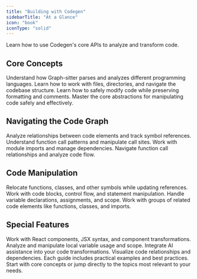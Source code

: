 ```yaml
---
title: "Building with Codegen"
sidebarTitle: "At a Glance"
icon: "book"
iconType: "solid"
---
```


Learn how to use Codegen's core APIs to analyze and transform code.

## Core Concepts

<CardGroup cols={2}>
  <Card
    title="Parsing Codebases"
    icon="code"
    href="/building-with-graph-sitter/parsing-codebases"
  >
    Understand how Graph-sitter parses and analyzes different programming languages.
  </Card>
  <Card
    title="Files & Directories"
    icon="folder-tree"
    href="/building-with-graph-sitter/files-and-directories"
  >
    Learn how to work with files, directories, and navigate the codebase
    structure.
  </Card>
  <Card
    title="The Editable API"
    icon="wand-magic-sparkles"
    href="/building-with-graph-sitter/the-editable-api"
  >
    Learn how to safely modify code while preserving formatting and comments.
  </Card>
  <Card
    title="Symbols, Functions and Classes"
    icon="pen-to-square"
    href="/building-with-graph-sitter/the-editable-api"
  >
    Master the core abstractions for manipulating code safely and effectively.
  </Card>

</CardGroup>

## Navigating the Code Graph

<CardGroup cols={2}>
  <Card
    title="Dependencies & Usages"
    icon="diagram-project"
    href="/building-with-graph-sitter/dependencies-and-usages"
  >
    Analyze relationships between code elements and track symbol references.
  </Card>
  <Card
    title="Function Calls & Callsites"
    icon="arrow-right-arrow-left"
    href="/building-with-graph-sitter/function-calls-and-callsites"
  >
    Understand function call patterns and manipulate call sites.
  </Card>
  <Card
    title="Imports"
    icon="file-import"
    href="/building-with-graph-sitter/imports"
  >
    Work with module imports and manage dependencies.
  </Card>
  <Card
    title="Traversing the Call Graph"
    icon="share-nodes"
    href="/building-with-graph-sitter/traversing-the-call-graph"
  >
    Navigate function call relationships and analyze code flow.
  </Card>
</CardGroup>

## Code Manipulation

<CardGroup cols={2}>
  <Card
    title="Moving Symbols"
    icon="arrows-up-down-left-right"
    href="/building-with-graph-sitter/moving-symbols"
  >
    Relocate functions, classes, and other symbols while updating references.
  </Card>
  <Card
    title="Statements & Code Blocks"
    icon="brackets-curly"
    href="/building-with-graph-sitter/statements-and-code-blocks"
  >
    Work with code blocks, control flow, and statement manipulation.
  </Card>
  <Card
    title="Variable Assignments"
    icon="equals"
    href="/building-with-graph-sitter/variable-assignments"
  >
    Handle variable declarations, assignments, and scope.
  </Card>
  <Card
    title="Collections"
    icon="layer-group"
    href="/building-with-graph-sitter/collections"
  >
    Work with groups of related code elements like functions, classes, and
    imports.
  </Card>
</CardGroup>

## Special Features

<CardGroup cols={2}>
  <Card
    title="React & JSX"
    icon="react"
    href="/building-with-graph-sitter/react-and-jsx"
  >
    Work with React components, JSX syntax, and component transformations.
  </Card>
  <Card
    title="Local Variables"
    icon="cube"
    href="/building-with-graph-sitter/local-variables"
  >
    Analyze and manipulate local variable usage and scope.
  </Card>
  <Card
    title="Calling Out to LLMs"
    icon="robot"
    href="/building-with-graph-sitter/calling-out-to-llms"
  >
    Integrate AI assistance into your code transformations.
  </Card>
  <Card
    title="Codebase Visualization"
    icon="chart-network"
    href="/building-with-graph-sitter/codebase-visualization"
  >
    Visualize code relationships and dependencies.
  </Card>
</CardGroup>

<Note>
  Each guide includes practical examples and best practices. Start with core
  concepts or jump directly to the topics most relevant to your needs.
</Note>
